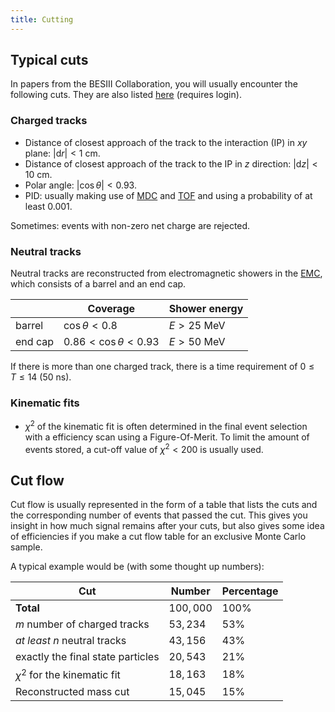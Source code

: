 ```yaml
---
title: Cutting
---
```


## Typical cuts

In papers from the BESIII Collaboration, you will usually encounter the following cuts. They are also listed [here](https://docbes3.ihep.ac.cn/~offlinesoftware/index.php/Recommend_cuts) (requires login).

### Charged tracks

- Distance of closest approach of the track to the interaction (IP) in $xy$ plane: $\left|\text{d}r\right| < 1\text{ cm}$.
- Distance of closest approach of the track to the IP in $z$ direction: $\left|\text{d}z\right| < 10\text{ cm}$.
- Polar angle: $\left|\cos\theta\right| < 0.93$.
- PID: usually making use of [MDC](besiii.qmd#muc) and [TOF](besiii.qmd#tof) and using a probability of at least $0.001$.

Sometimes: events with non-zero net charge are rejected.

### Neutral tracks

Neutral tracks are reconstructed from electromagnetic showers in the [EMC](besiii.qmd#emc), which consists of a barrel and an end cap.

|         | Coverage                   | Shower energy       |
| ------- | -------------------------- | ------------------- |
| barrel  | $\cos\theta < 0.8$         | $E > 25\text{ MeV}$ |
| end cap | $0.86 < \cos\theta < 0.93$ | $E > 50\text{ MeV}$ |

If there is more than one charged track, there is a time requirement of $0 \leq T \leq 14$ ($50\text{ ns}$).

### Kinematic fits

- $\chi^2$ of the kinematic fit is often determined in the final event selection with a efficiency scan using a Figure-Of-Merit. To limit the amount of events stored, a cut-off value of $\chi^2 < 200$ is usually used.

## Cut flow

Cut flow is usually represented in the form of a table that lists the cuts and the corresponding number of events that passed the cut. This gives you insight in how much signal remains after your cuts, but also gives some idea of efficiencies if you make a cut flow table for an exclusive Monte Carlo sample.

A typical example would be (with some thought up numbers):

| Cut                               | Number    | Percentage |
| --------------------------------- | --------- | ---------- |
| **Total**                         | $100,000$ | $100\%$    |
| $m$ number of charged tracks      | $53,234$  | $53\%$     |
| _at least_ $n$ neutral tracks     | $43,156$  | $43\%$     |
| exactly the final state particles | $20,543$  | $21\%$     |
| $\chi^2$ for the kinematic fit    | $18,163$  | $18\%$     |
| Reconstructed mass cut            | $15,045$  | $15\%$     |
